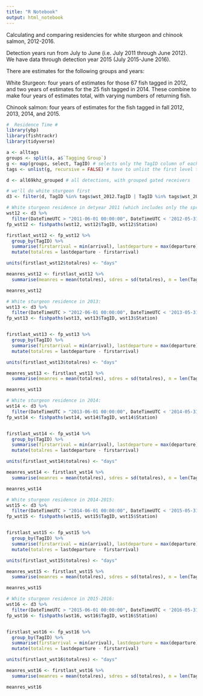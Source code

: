 ```yaml
---
title: "R Notebook"
output: html_notebook
---
```


Calculating and comparing residencies for white sturgeon and chinook salmon, 2012-2016.

Detection years run from July to June (i.e. July 2011 through June 2012).  We have data through detection year 2015 (July 2015-June 2016).

There are estimates for the following groups and years:

White Sturgeon: four years of estimates for those 67 fish tagged in 2012, and two years of estimates for the 25 fish tagged in 2014.  These combine to make four years of estimates total, with varying numbers of returning fish.

Chinook salmon: four years of estimates for the fish tagged in fall 2012, 2013, 2014, and 2015.

```r
#  Residence Time #
library(ybp)
library(fishtrackr)
library(tidyverse)

a <- alltags
groups <- split(a, a$`Tagging Group`)
g <- map(groups, select, TagID) # selects only the TagID column of each dataframe
tags <- unlist(g, recursive = FALSE) # have to unlist the first level to be able to manipulate with these as vectors

d <- all69khz_grouped # all detections, with grouped gated receivers

# we'll do white sturgeon first
d3 <- filter(d, TagID %in% tags$wst_2012.TagID | TagID %in% tags$wst_2014.TagID) # contains all the detections for both tagging groups of white sturgeon - still have to filter further by year to get residence

# White sturgeon residence in detyear 2011 (which includes only the spring of 2012)
wst12 <- d3 %>% 
  filter(DateTimeUTC > "2011-06-01 00:00:00", DateTimeUTC < '2012-05-31 23:59:59') # keep in mind that this is all in UTC still
fp_wst12 <- fishpaths(wst12, wst12$TagID, wst12$Station)

firstlast_wst12 <- fp_wst12 %>% 
  group_by(TagID) %>% 
  summarise(firstarrival = min(arrival), lastdeparture = max(departure)) %>% 
  mutate(totalres = lastdeparture - firstarrival) 

units(firstlast_wst12$totalres) <- "days"

meanres_wst12 <- firstlast_wst12 %>% 
  summarise(meanres = mean(totalres), sdres = sd(totalres), n = len(TagID)) # works; move to new script to complete calculations

meanres_wst12


```
```r
# White sturgeon residence in 2013:
wst13 <- d3 %>% 
  filter(DateTimeUTC > "2012-06-01 00:00:00", DateTimeUTC < '2013-05-31 23:59:59') # keep in mind that this is all in UTC still
fp_wst13 <- fishpaths(wst13, wst13$TagID, wst13$Station)


firstlast_wst13 <- fp_wst13 %>% 
  group_by(TagID) %>% 
  summarise(firstarrival = min(arrival), lastdeparture = max(departure)) %>% 
  mutate(totalres = lastdeparture - firstarrival) 

units(firstlast_wst13$totalres) <- "days"

meanres_wst13 <- firstlast_wst13 %>% 
  summarise(meanres = mean(totalres), sdres = sd(totalres), n = len(TagID)) # works; move to new script to complete calculations

meanres_wst13


```
```r
# White sturgeon residence in 2014:
wst14 <- d3 %>% 
  filter(DateTimeUTC > "2013-06-01 00:00:00", DateTimeUTC < '2014-05-31 23:59:59') # keep in mind that this is all in UTC still
fp_wst14 <- fishpaths(wst14, wst14$TagID, wst14$Station)


firstlast_wst14 <- fp_wst14 %>% 
  group_by(TagID) %>% 
  summarise(firstarrival = min(arrival), lastdeparture = max(departure)) %>% 
  mutate(totalres = lastdeparture - firstarrival) 

units(firstlast_wst14$totalres) <- "days"

meanres_wst14 <- firstlast_wst14 %>% 
  summarise(meanres = mean(totalres), sdres = sd(totalres), n = len(TagID)) # works; move to new script to complete calculations

meanres_wst14
```
```r
# White sturgeon residence in 2014-2015:
wst15 <- d3 %>% 
  filter(DateTimeUTC > "2014-06-01 00:00:00", DateTimeUTC < '2015-05-31 23:59:59') # keep in mind that this is all in UTC still
fp_wst15 <- fishpaths(wst15, wst15$TagID, wst15$Station)


firstlast_wst15 <- fp_wst15 %>% 
  group_by(TagID) %>% 
  summarise(firstarrival = min(arrival), lastdeparture = max(departure)) %>% 
  mutate(totalres = lastdeparture - firstarrival) 

units(firstlast_wst15$totalres) <- "days"

meanres_wst15 <- firstlast_wst15 %>% 
  summarise(meanres = mean(totalres), sdres = sd(totalres), n = len(TagID)) 

meanres_wst15
```

```r
# White sturgeon residence in 2015-2016:
wst16 <- d3 %>% 
  filter(DateTimeUTC > "2015-06-01 00:00:00", DateTimeUTC < '2016-05-31 23:59:59') # keep in mind that this is all in UTC still
fp_wst16 <- fishpaths(wst16, wst16$TagID, wst16$Station)


firstlast_wst16 <- fp_wst16 %>% 
  group_by(TagID) %>% 
  summarise(firstarrival = min(arrival), lastdeparture = max(departure)) %>% 
  mutate(totalres = lastdeparture - firstarrival) 

units(firstlast_wst16$totalres) <- "days"

meanres_wst16 <- firstlast_wst16 %>% 
  summarise(meanres = mean(totalres), sdres = sd(totalres), n = len(TagID)) 

meanres_wst16
```

